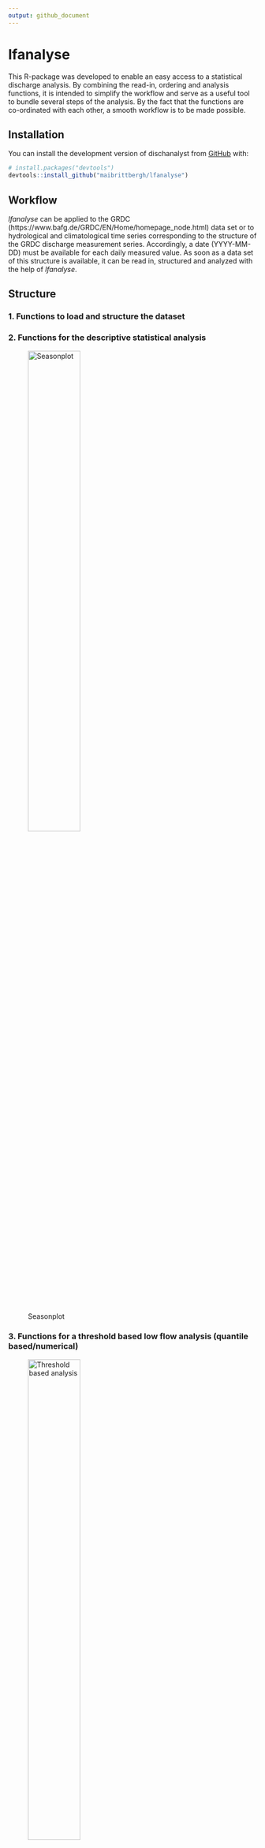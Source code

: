 ```yaml
---
output: github_document
---
```


# lfanalyse

This R-package was developed to enable an easy access to a statistical discharge analysis.
By combining the read-in, ordering and analysis functions, it is intended to simplify the workflow and serve as a useful tool to bundle several steps of the analysis. By the fact that the functions are co-ordinated with each other, a smooth workflow is to be made possible.

## Installation

You can install the development version of dischanalyst from [GitHub](https://github.com/) with:

``` r
# install.packages("devtools")
devtools::install_github("maibrittbergh/lfanalyse")
```


## Workflow

*lfanalyse* can be applied to the GRDC (https://www.bafg.de/GRDC/EN/Home/homepage_node.html) data set or to hydrological and climatological time series corresponding to the structure of the GRDC discharge measurement series. Accordingly, a date (YYYY-MM-DD) must be available for each daily measured value. As soon as a data set of this structure is available, it can be read in, structured and analyzed with the help of *lfanalyse*. 

## Structure

### 1. Functions to load and structure the dataset 




### 2. Functions for the descriptive statistical analysis 




![Seasonplot](/Users/maibrittberghofer/Desktop/Arbeit/lfanalyse/Seasonplot){width=50%}





### 3. Functions for a threshold based low flow analysis (quantile based/numerical)





![Threshold based analysis](/Users/maibrittberghofer/Desktop/Arbeit/lfanalyse/threshold_based_quantile){width=50%}





### 4. Functions to determine discharge trends 



![Trendplot](/Users/maibrittberghofer/Desktop/Arbeit/lfanalyse/trendplot){width=50%}






## Results 

Possible Outcomes are visualized on the *Low Flow Analysis* [WebApp](https://github.com/maibrittbergh/lfwebapp). This Shiny Web App is linked to this R-package and visualizes the results of the low flow analysis. The goal of the Web App was to create a tool that enables every interested person to analyse discharge data without having access to [R](https://www.r-project.org/). Thanks to the extensive [grdc](https://www.bafg.de/GRDC/EN/Home/homepage_node.html) data set a worldwide statistical analysis is possible.
Every result can be downloaded directly from the Website.
In order to obtain meaningful results, a holistic approach to the analysis is necessary. To explain or understand possible trends it is important to look at the descriptive graphs of that station (or additionally stations of the same catchement area). This holistic approach might explain trends or allow conclusions that constructions/anthropogenic interventions might have influenced the local/regional discharge trends on a short or long time scale. Therefore it is important to keep in mind that the generated results are influenced by many parameters of the environment and they cannot necessarily be explained by a changing climate. To further establish the link between the resulting trends and the changing climate it would be required to include a statistical analysis of precipitation and temperature time series.



## Statistical Manual

This manual was created to create transparent results and to explain the concepts that this analysis is build on. This manual can be seen as a guide to statistical time series analysis and discusses the different approaches of this project.

